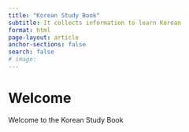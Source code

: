 ```yaml
---
title: "Korean Study Book"
subtitle: It collects information to learn Korean
format: html
page-layout: article
anchor-sections: false
search: false
# image:
---
```


# Welcome

Welcome to the Korean Study Book